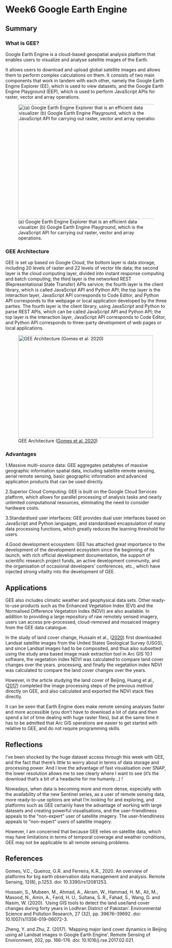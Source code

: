 # Week6 Google Earth Engine

## Summary

### What is GEE?

Google Earth Engine is a cloud-based geospatial analysis platform that enables users to visualize and analyse satellite images of the Earth.

It allows users to download and upload global satellite images and allows them to perform complex calculations on them. It consists of two main components that work in tandem with each other, namely the Google Earth Engine Explorer (EE), which is used to view datasets, and the Google Earth Engine Playground (EEP), which is used to perform JavaScript APIs for raster, vector and array operations.

![(a) Google Earth Engine Explorer that is an efficient data visualizer (b) Google Earth Engine Playground, which is the JavaScript API for carrying out raster, vector and array operations.](images/gee.jpg){fig-align="center" width="455" height="357"}

### GEE Architecture

GEE is set up based on Google Cloud, the bottom layer is data storage, including 20 levels of raster and 22 levels of vector tile data; the second layer is the cloud computing layer, divided into instant response computing and batch computing; the third layer is the networked REST (Representational State Transfer) APls service; the fourth layer is the client library, which is called JavaScript API and Python API; the top layer is the interaction layer, JavaScript API corresponds to Code Editor, and Python API corresponds to the webpage or local application developed by the three parties. The fourth layer is the client library, using JavaScript and Python to parse REST APIs, which can be called JavaScript API and Python API; the top layer is the interaction layer, JavaScript API corresponds to Code Editor, and Python API corresponds to three-party development of web pages or local applications.

![GEE Architecture ([Gomes et al. 2020](https://doi.org/10.3390/rs12081253))](images/A-simplified-Google-Earth-Engine-GEE-system-architecture-diagram-Source-Gorelick-et.png){fig-align="center" width="420" height="320"}

### Advantages

1.Massive multi-source data: GEE aggregates petabytes of massive geographic information spatial data, including satellite remote sensing, aerial remote sensing, basic geographic information and advanced application products that can be used directly.

2.Superior Cloud Computing: GEE is built on the Google Cloud Services platform, which allows for parallel processing of analysis tasks and nearly unlimited computational resources, eliminating the need to consider hardware costs.

3.Standardised user interfaces: GEE provides dual user interfaces based on JavaScript and Python languages, and standardised encapsulation of many data processing functions, which greatly reduces the learning threshold for users.

4.Good development ecosystem: GEE has attached great importance to the development of the development ecosystem since the beginning of its launch, with rich official development documentation, the support of scientific research project funds, an active development community, and the organisation of occasional developers' conferences, etc., which have injected strong vitality into the development of GEE.

## Applications

GEE also includes climatic weather and geophysical data sets. Other ready-to-use products such as the Enhanced Vegetation Index (EVI) and the Normalised Difference Vegetation Index (NDVI) are also available. In addition to providing a large repository of raw remotely sensed imagery, users can access pre-processed, cloud-removed and mosaiced imagery from the GEE data catalogue.

In the study of land cover change, Hussain et al., ([2020](https://doi.org/10.1007/s11356-019-06072-3)) first downloaded Landsat satellite images from the United States Geological Survey (USGS), and since Landsat images had to be composited, and thus also subsetted using the study area based image mask extraction tool in Arc GIS 10.1 software, the vegetation index NDVI was calculated to compare land cover changes over the years. processing, and finally the vegetation index NDVI was calculated to compare the land cover changes over the years.

However, in the article studying the land cover of Beijing, Huang et al., ([2017](https://doi.org/10.1016/j.rse.2017.02.021)) completed the image processing steps of the previous method directly on GEE, and also calculated and exported the NDVI stack files directly.

It can be seen that Earth Engine does make remote sensing analyses faster and more accessible (you don't have to download a lot of data and then spend a lot of time dealing with huge raster files), but at the same time it has to be admitted that Arc GIS operations are easier to get started with relative to GEE, and do not require programming skills.

## Reflections

I've been shocked by the huge dataset access through this week with GEE, and the fact that there's little to worry about in terms of data storage and processing power. And I love the advantage of fast visualisation over SNAP, the lower resolution allows me to see clearly where I want to see (it's the download that's a bit of a headache for me humanly...) !

Nowadays, when data is becoming more and more dense, especially with the availability of the new Sentinel series, as a user of remote sensing data, more ready-to-use options are what I'm looking for and exploring, and platforms such as GEE certainly have the advantage of working with large datasets and creating powerful visualisations, and the user-friendliness appeals to the "non-expert" user of satellite imagery. The user-friendliness appeals to "non-expert" users of satellite imagery.

However, I am concerned that because GEE relies on satellite data, which may have limitations in terms of temporal coverage and weather conditions, GEE may not be applicable to all remote sensing problems.

## References

Gomes, V.C., Queiroz, G.R. and Ferreira, K.R., 2020. An overview of platforms for big earth observation data management and analysis. Remote Sensing, 12(8), p.1253. doi: 10.3390/rs12081253.

Hussain, S., Mubeen, M., Ahmad, A., Akram, W., Hammad, H. M., Ali, M., Masood, N., Amin, A., Farid, H. U., Sultana, S. R., Fahad, S., Wang, D. and Nasim, W. (2020). ‘Using GIS tools to detect the land use/land cover changes during forty years in Lodhran District of Pakistan’. Environmental Science and Pollution Research, 27 (32), pp. 39676–39692. doi: 10.1007/s11356-019-06072-3.

Zheng, Y. and Zhu, Z. (2017). ‘Mapping major land cover dynamics in Beijing using all Landsat images in Google Earth Engine’. Remote Sensing of Environment, 202, pp. 166–176. doi: 10.1016/j.rse.2017.02.021.
